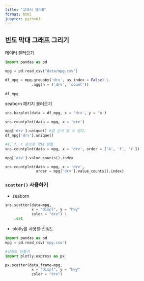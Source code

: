 ```yaml
---
title: "교과서 챕터8"
format: html
jupyter: python3
---
```

## 빈도 막대 그래프 그리기

데이터 불러오기
```python
import pandas as pd 

mpg = pd.read_csv("data/mpg.csv")

df_mpg = mpg.groupby('drv', as_index = False) \
            .agg(n = ('drv', 'count'))
            
df_mpg
```

seaborn 패키지 불러오기

```python

sns.barplot(data = df_mpg, x = 'drv', y = 'n')

sns.countplot(data = mpg, x = 'drv')

mpg['drv'].unique() #값 순서 알 수 있다.
df_mpg['drv'].unique()

#4, f, r 순으로 막대 정렬
sns.countplot(data = mpg, x = 'drv', order = ['4', 'f', 'r'])

mpg['drv'].value_counts().index

sns.countplot(data = mpg, x = 'drv',
              order = mpg['drv'].value_counts().index)
```



### `scatter()` 사용하기

* seaborn 

```python
sns.scatter(data=mpg,
            x = "displ", y = "hwy"
            color = "drv") \
    .set
```


* plotly를 사용한 산점도

```python
import pandas as pd
mpg = pd.read_csv('mpg.csv')

#산점도 만들기
import plotly.express as px

px.scatter(data_frame=mpg,
            x = "displ", y = "hwy"
            color = "drv")
```





